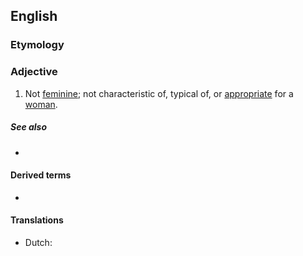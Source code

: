 ==English==

===Etymology===
{{prefix|en|un|feminine}}

===Adjective===
{{en-adj}}

# Not [[feminine]]; not characteristic of, typical of, or [[appropriate]] for a [[woman]].

=====See also=====
* {{l|en|unmasculine}}

====Derived terms====
* {{l|en|unfemininity}}

====Translations====
{{trans-top|unfeminine}}
* Dutch: {{t|nl|onvrouwelijk}}
{{trans-mid}}
{{trans-bottom}}